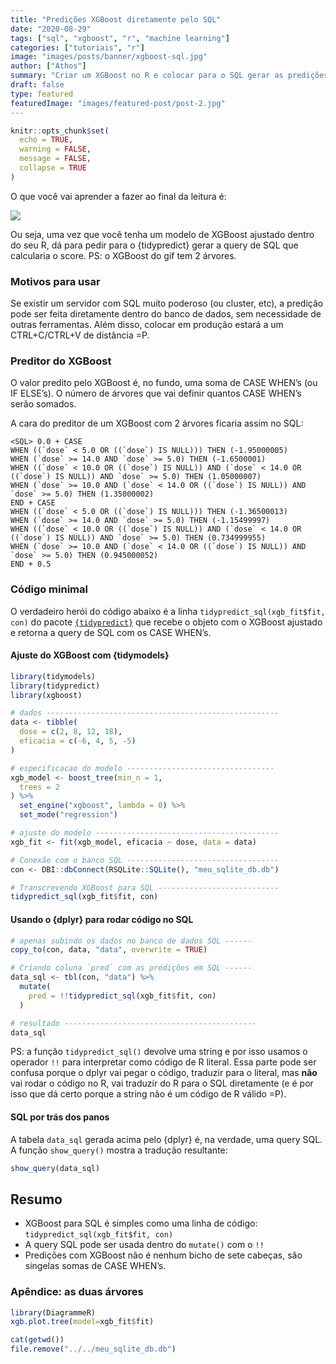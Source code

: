 ```yaml
---
title: "Predições XGBoost diretamente pelo SQL"
date: "2020-08-29"
tags: ["sql", "xgboost", "r", "machine learning"]
categories: ["tutoriais", "r"]
image: "images/posts/banner/xgboost-sql.jpg"
author: ["Athos"]
summary: "Criar um XGBoost no R e colocar para o SQL gerar as predições em uma linha de código com o {tidypredict}."
draft: false
type: featured
featuredImage: "images/featured-post/post-2.jpg"
---
```


```r
knitr::opts_chunk$set(
  echo = TRUE,
  warning = FALSE, 
  message = FALSE, 
  collapse = TRUE
)
```

O que você vai aprender a fazer ao final da leitura é:

<img src = "/images/posts/conteudo/xgboost-sql/xgboost_para_sql.gif">

Ou seja, uma vez que você tenha um modelo de XGBoost ajustado dentro do seu R, dá para pedir para o {tidypredict} gerar a query de SQL que calcularia o score. PS: o XGBoost do gif tem 2 árvores. 

### Motivos para usar

Se existir um servidor com SQL muito poderoso (ou cluster, etc), a predição pode ser feita diretamente dentro do banco de dados, sem necessidade de outras ferramentas. Além disso, colocar em produção estará a um CTRL+C/CTRL+V de distância =P.

### Preditor do XGBoost

O valor predito pelo XGBoost é, no fundo, uma soma de CASE WHEN's (ou IF ELSE's). O número de árvores que vai definir quantos CASE WHEN's serão somados.

A cara do preditor de um XGBoost com 2 árvores ficaria assim  no SQL:


```
<SQL> 0.0 + CASE
WHEN ((`dose` < 5.0 OR ((`dose`) IS NULL))) THEN (-1.95000005)
WHEN (`dose` >= 14.0 AND `dose` >= 5.0) THEN (-1.6500001)
WHEN ((`dose` < 10.0 OR ((`dose`) IS NULL)) AND (`dose` < 14.0 OR ((`dose`) IS NULL)) AND `dose` >= 5.0) THEN (1.05000007)
WHEN (`dose` >= 10.0 AND (`dose` < 14.0 OR ((`dose`) IS NULL)) AND `dose` >= 5.0) THEN (1.35000002)
END + CASE
WHEN ((`dose` < 5.0 OR ((`dose`) IS NULL))) THEN (-1.36500013)
WHEN (`dose` >= 14.0 AND `dose` >= 5.0) THEN (-1.15499997)
WHEN ((`dose` < 10.0 OR ((`dose`) IS NULL)) AND (`dose` < 14.0 OR ((`dose`) IS NULL)) AND `dose` >= 5.0) THEN (0.734999955)
WHEN (`dose` >= 10.0 AND (`dose` < 14.0 OR ((`dose`) IS NULL)) AND `dose` >= 5.0) THEN (0.945000052)
END + 0.5
```

### Código minimal

O verdadeiro herói do código abaixo é a linha `tidypredict_sql(xgb_fit$fit, con)` do pacote [`{tidypredict}`](https://tidypredict.tidymodels.org/) que recebe o objeto com o XGBoost ajustado e retorna a query de SQL com os CASE WHEN's.

#### Ajuste do XGBoost com {tidymodels}

```r
library(tidymodels)
library(tidypredict)
library(xgboost)

# dados ----------------------------------------------------
data <- tibble(
  dose = c(2, 8, 12, 18),
  eficacia = c(-6, 4, 5, -5)
)

# especificacao do modelo ---------------------------------
xgb_model <- boost_tree(min_n = 1, 
  trees = 2
) %>%
  set_engine("xgboost", lambda = 0) %>%
  set_mode("regression")

# ajuste do modelo -----------------------------------------
xgb_fit <- fit(xgb_model, eficacia ~ dose, data = data)

# Conexão com o banco SQL ----------------------------------
con <- DBI::dbConnect(RSQLite::SQLite(), "meu_sqlite_db.db")

# Transcrevendo XGBoost para SQL ---------------------------
tidypredict_sql(xgb_fit$fit, con)
```

#### Usando o {dplyr} para rodar código no SQL

```r
# apenas subindo os dados no banco de dados SQL ------
copy_to(con, data, "data", overwrite = TRUE)

# Criando coluna `pred` com as predições em SQL ------
data_sql <- tbl(con, "data") %>%
  mutate(
    pred = !!tidypredict_sql(xgb_fit$fit, con)
  )

# resultado -------------------------------------------
data_sql
```

PS: a função `tidypredict_sql()` devolve uma string e por isso usamos o operador `!!` para interpretar como código de R literal. Essa parte pode ser confusa porque o dplyr vai pegar o código, traduzir para o literal, mas **não** vai rodar o código no R, vai traduzir do R para o SQL diretamente (e é por isso que dá certo porque a string não é um código de R válido =P).

####  SQL por trás dos panos

A tabela `data_sql` gerada acima pelo {dplyr} é, na verdade, uma query SQL. A função `show_query()` mostra a tradução resultante:

```r
show_query(data_sql)
```

## Resumo

- XGBoost para SQL é simples como uma linha de código: `tidypredict_sql(xgb_fit$fit, con)`
- A query SQL pode ser usada dentro do `mutate()` com o `!!`
- Predições com XGBoost não é nenhum bicho de sete cabeças, são singelas somas de CASE WHEN's.

### Apêndice: as duas árvores

```r
library(DiagrammeR)
xgb.plot.tree(model=xgb_fit$fit)
```

```r
cat(getwd())
file.remove("../../meu_sqlite_db.db")
```

